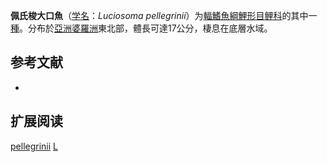 {{Speciesbox
| name = 佩氏梭大口魚
| status = NE
| status_system = IUCN3.1
| image = 
| genus = Luciosoma
| species = pellegrinii
| authority = [[Popta|Popta]], 1905
| synonyms = 
}}

'''佩氏梭大口魚'''（[[学名|学名]]：''Luciosoma pellegrinii''）为[[輻鰭魚綱|輻鰭魚綱]][[鯉形目|鯉形目]][[鲤科|鲤科]]的其中一[[種|種]]。分布於[[亞洲|亞洲]][[婆羅洲|婆羅洲]]東北部，體長可達17公分，棲息在底層水域。

== 参考文献 ==
*{{FishBase_species|genus=Luciosoma|species=pellegrinii|year=2012|month=1}}

== 扩展阅读 ==
{{refbegin}}
{{wikispecies-inline|Luciosoma|佩氏梭大口魚}}
{{refend}}
{{Taxonbar|from=Q6413488}}

[[Category:梭大口魚屬|pellegrinii]]
[[Category:1905年描述的魚類|L]]


{{鯉形目小作品}}